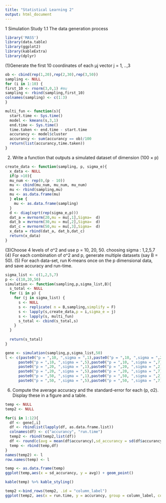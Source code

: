 ```yaml
---
title: "Statistical Learning 2"
output: html_document
---
```

1 Simulation Study
1.1 The data generation process


```r
library('MASS')
library(data.table)
library(ggplot2)
library(kableExtra)
library(dplyr)
```


(1)Generate the first 10 coordinates of each µj vector j = 1, ..,3
```r
ob <- cbind(rep(1,20),rep(2,30),rep(3,50))
sampling <- NULL
for (i in 1:10) {
first_10 <- rnorm(3,0,1) #mu
sampling <- rbind(sampling,first_10)
colnames(sampling) <- c(1:3)
}

multi_fun <- function(s){
  start.time <- Sys.time()
  model <- kmeans(s,3,1)
  end.time <- Sys.time()
  time.taken <- end.time - start.time
  accurancy <- model$cluster
  accurancy <- sum(accurancy == ob)/100
  return(list(accurancy,time.taken))
}

```

(2) Write a function that outputs a simulated dataset of dimension (100 × p)
```r
create_data <- function(sampling, p, sigma_e){
  x_data <- NULL
  if(p >10){
  mu_num <- rep(0,(p - 10))
  mu <- cbind(mu_num, mu_num, mu_num)
  mu <- rbind(sampling,mu)
  mu <- as.data.frame(mu) 
  } else {
    mu <- as.data.frame(sampling)
  }
  d <- diag(sqrt(rep(sigma_e,p)))
  dat_a = mvrnorm(20,mu = mu[,1],Sigma=  d)
  dat_b = mvrnorm(30,mu = mu[,2],Sigma=  d)
  dat_c = mvrnorm(50,mu = mu[,3],Sigma=  d)
  x_data = rbind(dat_a, dat_b,dat_c)
  return(x_data)
}
```

(3)Choose 4 levels of σ^2 and use p = 10, 20, 50.
choosing sigma : 1,2,5,7
(4) For each combination of σ^2 and p, generate multiple datasets (say B = 50).
(5) For each data-set, run K-means once on the p dimensional data, and save accuracy and run-time.
```r
sigma_list <- c(1,2,5,7)
p <- c(10,20,50)
simulation <- function(sampling,p,sigma_list,B){
  s_total <- NULL
  for (i in p) {
    for (j in sigma_list) {
      s <- NULL
      s <- replicate( n = B,sampling,simplify = F)
      s <- lapply(s,create_data,p = i,sigma_e = j)
      s <- lapply(s, multi_fun)
      s_total <- cbind(s_total,s)
    }
  }
  
  return(s_total)
}

gene <- simulation(sampling,p,sigma_list,50)
l <- c(paste0("p = ",10, ",sigma = ",1),paste0("p = ",10, ",sigma = ",2),
      paste0("p = ",10, ",sigma = ",5),paste0("p = ",10, ",sigma = ",7),
      paste0("p = ",20, ",sigma = ",1),paste0("p = ",20, ",sigma = ",2),
      paste0("p = ",20, ",sigma = ",5),paste0("p = ",20, ",sigma = ",7),
      paste0("p = ",50, ",sigma = ",1),paste0("p = ",50, ",sigma = ",2),
      paste0("p = ",50, ",sigma = ",5),paste0("p = ",50, ",sigma = ",7))
```
6. Compute the average accuracy and the standard-error for each (p, σ2). Display these in a figure and a
table.

```r
temp <- NULL
temp2 <- NULL

for(i in 1:12){
  df <- gene[,i]
  df <- rbindlist(lapply(df, as.data.frame.list))
  colnames(df) <- c("accurancy", "run.time")
  temp2 <- rbind(temp2,list(df))
  df <- round(c(avg = mean(df$accurancy),sd_accurancy = sd(df$accurancy)),3)
  temp <- rbind(temp,df)
}
names(temp2) <- l
row.names(temp) <- l
```


```r
temp <- as.data.frame(temp)
ggplot(temp,aes(x = sd_accurancy, y = avg)) + geom_point()

```
```r
kable(temp) %>% kable_styling()

```

```r
temp2 <-bind_rows(temp2, .id = "column_label")
ggplot(temp2, aes(x = run.time, y = accurancy, group = column_label, col = column_label)) + geom_point() + facet_wrap(~column_label)+ theme(legend.position = "none")
```
